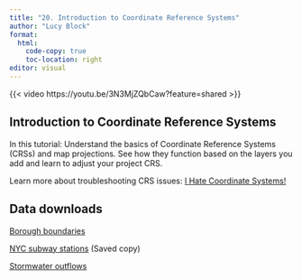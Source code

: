 ```yaml
---
title: "20. Introduction to Coordinate Reference Systems"
author: "Lucy Block"
format:
  html:
    code-copy: true
    toc-location: right
editor: visual
---
```


{{< video https://youtu.be/3N3MjZQbCaw?feature=shared >}}

## Introduction to Coordinate Reference Systems

In this tutorial: Understand the basics of Coordinate Reference Systems (CRSs) and map projections. See how they function based on the layers you add and learn to adjust your project CRS.

Learn more about troubleshooting CRS issues: [I Hate Coordinate Systems!](https://ihatecoordinatesystems.com/)

## Data downloads

[Borough boundaries](https://data.cityofnewyork.us/City-Government/Borough-Boundaries/tqmj-j8zm)

[NYC subway stations](https://drive.google.com/file/d/13kz4Ud11KQSGTi3H2PVC7Uw3sxsAch-6/view) (Saved copy)

[Stormwater outflows](https://data.gis.ny.gov/datasets/9e038774ef034c7cae5374f3e23f7a67_0/explore?layer=0&location=41.849438%2C-74.909886%2C7.00)
